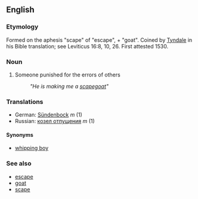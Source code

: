 ==English==
===Etymology===
Formed on the aphesis "scape" of "escape", + "goat". Coined by [[w:William Tyndale|Tyndale]] in his Bible translation; see Leviticus 16:8, 10, 26. First attested 1530.

===Noun===
#Someone punished for the errors of others
#: ''"He is making me a [[scapegoat]]"''

===Translations===
*German: [[Sündenbock]] ''m'' (1)
*Russian: [[козел отпущения]] ''m'' (1)

====Synonyms====
*[[whipping boy]]

===See also===
*[[escape]]
*[[goat]]
*[[scape]]